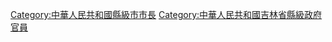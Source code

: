 [[Category:中華人民共和國縣級市市長|Category:中華人民共和國縣級市市長]]
[[Category:中華人民共和國吉林省縣級政府官員|Category:中華人民共和國吉林省縣級政府官員]]